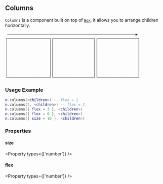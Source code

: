 
## Columns

`Columns` is a component built on top of [`Box`](/docs/components/box), it allows you to arrange children horizontally.

```
 ──────────────────────────────────────────────────────────▶
┌───────────────────┐┌──────────────────┐┌──────────────────┐
│                   ││                  ││                  │
│                   ││                  ││                  │
│                   ││                  ││                  │
│                   ││                  ││                  │
│                   ││                  ││                  │
│                   ││                  ││                  │
│                   ││                  ││                  │
│                   ││                  ││                  │
└───────────────────┘└──────────────────┘└──────────────────┘
```

### Usage Example

```lua
n.columns(<children>) -- flex = 1
n.columns(2, <children>) -- flex = 2
n.columns({ flex = 3 }, <children>)
n.columns({ flex = 0 }, <children>)
n.columns({ size = 10 }, <children>)
```

### Properties

#### size

<Property 
  types={['number']}
/>

#### flex

<Property 
  types={['number']}
/>

